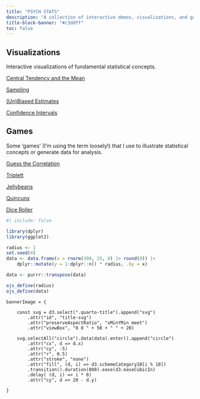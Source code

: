 ```yaml
---
title: "PSYCH STATS"
description: "A collection of interactive demos, visualizations, and games I find useful when I teach statistics for psychologists."
title-block-banner: "#c3ddff"
toc: false
---
```


<style>
.quarto-title .title {
    display: none;
}
</style>

## Visualizations

[Interactive visualizations of fundamental statistical concepts.]{.lead}

[Central Tendency and the Mean](visualizations/mean-balance-beam/balance.qmd)

[Sampling](visualizations/sampling/sampling.qmd)

[(Un)Biased Estimates](visualizations/unbiased-estimates.qmd)

<!-- [Regression: The Least Squared Error Method](visualizations/least-squared-error.qmd) -->

[Confidence Intervals](visualizations/confidence-intervals.qmd)


## Games

[Some 'games' (I'm using the term loosely!) that I use to illustrate statistical concepts or generate data for analysis.]{.lead}

[Guess the Correlation](games/guess-the-correlation.qmd)

[Triplett](games/triplett/triplett.qmd)

[Jellybeans](games/jellybeans.qmd)

[Quincunx](visualizations/quincunx.qmd)

[Dice Roller](visualizations/dice/dice.qmd)

```r
#| include: false

library(dplyr)
library(ggplot2)

radius <- 1
set.seed(4)
data <- data.frame(x = rnorm(300, 25, 8) |> round(0)) |>
    dplyr::mutate(y = 1:dplyr::n() * radius, .by = x)

data <- purrr::transpose(data)

ojs_define(radius)
ojs_define(data)
```

```ojs

bannerImage = {

    const svg = d3.select(".quarto-title").append("svg")
        .attr("id", "title-svg")
        .attr("preserveAspectRatio", "xMinYMin meet")
        .attr("viewBox", "0 0 " + 50 + " " + 20)

    svg.selectAll("circle").data(data).enter().append("circle")
        .attr("cx", d => d.x)
        .attr("cy", -5)
        .attr("r", 0.5)
        .attr("stroke", "none")
        .attr("fill", (d, i) => d3.schemeCategory10[i % 10])
        .transition().duration(800).ease(d3.easeCubicIn)
        .delay( (d, i) => i * 8)
        .attr("cy", d => 20 - d.y)

}

```
